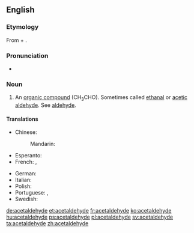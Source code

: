 ==English==
{{wikipedia}}

===Etymology===
From {{term|acetic}} + {{term|aldehyde}}.

===Pronunciation===
* {{a|US}} {{IPA|/ˌæs.ɪˈtæl.dəˌhaɪd/|lang=en}}

===Noun===
{{en-noun|-}}

# {{context|organic compound|lang=en}} An [[organic compound]] (CH<sub>3</sub>CHO). Sometimes called [[ethanal]] or [[acetic aldehyde]]. See [[aldehyde]].

====Translations====
{{trans-top|the organic compound CH<sub>3</sub>CHO}}
* Chinese:
*: Mandarin: {{t+|cmn|乙醛|tr=yǐquán|sc=Hani}}
* Esperanto: {{t|eo|acetaldehido}}
* French: {{t+|fr|acétaldéhyde|m}}, {{t+|fr|éthanal|m}}
{{trans-mid}}
* German: {{t+|de|Acetaldehyd|m}}
* Italian: {{t+|it|acetaldeide|f}}
* Polish: {{t|pl|acetaldehyd|m}}
* Portuguese: {{t|pt|acetaldeído|m}}, {{t+|pt|etanal|m}}
* Swedish: {{t+|sv|etanal|c}}
{{trans-bottom}}

[[de:acetaldehyde]]
[[et:acetaldehyde]]
[[fr:acetaldehyde]]
[[ko:acetaldehyde]]
[[hu:acetaldehyde]]
[[ps:acetaldehyde]]
[[pl:acetaldehyde]]
[[sv:acetaldehyde]]
[[ta:acetaldehyde]]
[[zh:acetaldehyde]]